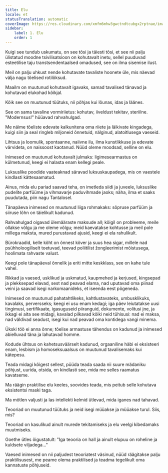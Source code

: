 ```yaml
---
title: Elu
locale: et
statusTranslation: automatic
coverImage: https://res.cloudinary.com/xmfm6mhw3gwctndtcubgx2rptnae/image/upload/v1741354419/small_cover_la_gran_rebelion_28716e29d2.webp
sidebar:
    label: 1. Elu
    order: 1
---
```

Kuigi see tundub uskumatu, on see tõsi ja täiesti tõsi, et see nii palju ülistatud moodne tsivilisatsioon on kohutavalt inetu, sellel puuduvad esteetilise taju transtsendentaalsed omadused, see on ilma sisemise ilust.

Meil on palju uhkust nende kohutavate tavaliste hoonete üle, mis näevad välja nagu tõelised rotilõksud.

Maailm on muutunud kohutavalt igavaks, samad tavalised tänavad ja kohutavad elukohad kõikjal.

Kõik see on muutunud tüütuks, nii põhjas kui lõunas, idas ja läänes.

See on sama tavaline vormiriietus: kohutav, iiveldust tekitav, steriilne. "Modernsus!" hüüavad rahvahulgad.

Me näime tõeliste edevate kalkunitena oma riiete ja läikivate kingadega, kuigi siin ja seal ringleb miljoneid õnnetuid, nälginud, alatoitlusega vaeseid.

Lihtsus ja loomulik, spontaanne, naiivne ilu, ilma kunstlikkuse ja edevate värvideta, on naissoost kaotanud. Nüüd oleme moodsad, selline on elu.

Inimesed on muutunud kohutavalt julmaks: ligimesearmastus on külmetunud, keegi ei halasta enam kellegi peale.

Luksuslike poodide vaateaknad säravad luksuskaupadega, mis on vaestele kindlasti kättesaamatud.

Ainus, mida elu pariad saavad teha, on imetleda siidi ja juveele, luksuslike pudelite parfüüme ja vihmavarje paduvihmade jaoks; näha, ilma et saaks puudutada, piin nagu Tantalosel.

Tänapäeva inimesed on muutunud liiga rohmakaks: sõpruse parfüüm ja siiruse lõhn on täielikult kadunud.

Rahvahulgad oigavad ülemääraste maksude all; kõigil on probleeme, meile ollakse võlgu ja me oleme võlgu; meid kaevatakse kohtusse ja meil pole millega maksta, mured purustavad ajusid, keegi ei ela rahulikult.

Bürokraadid, kelle kõht on õnnest kõver ja suus hea sigar, millele nad psühholoogiliselt toetuvad, teevad poliitilist žongleerimist mõistusega, hoolimata rahvaste valust.

Keegi pole tänapäeval õnnelik ja eriti mitte keskklass, see on kahe tule vahel.

Rikkad ja vaesed, usklikud ja uskmatud, kaupmehed ja kerjused, kingsepad ja plekksepad elavad, sest nad peavad elama, nad uputavad oma piinad veini ja saavad isegi narkomaanideks, et iseenda eest põgeneda.

Inimesed on muutunud pahatahtlikeks, kahtlustavateks, umbusklikuks, kavalaks, perversseks; keegi ei usu enam kedagi; iga päev leiutatakse uusi tingimusi, sertifikaate, igasuguseid piiranguid, dokumente, volitusi jne, ja ikkagi ei aita see midagi, kavalad pilkavad kõiki neid tühisusi: nad ei maksa, nad väldivad seadust, isegi kui nad peavad oma kontidega vangi minema.

Ükski töö ei anna õnne; tõelise armastuse tähendus on kadunud ja inimesed abielluvad täna ja lahutavad homme.

Kodude ühtsus on kahetsusväärselt kadunud, orgaaniline häbi ei eksisteeri enam, lesbism ja homoseksuaalsus on muutunud tavalisemaks kui kätepesu.

Teada midagi kõigest sellest, püüda teada saada nii suure mädaniku põhjust, uurida, otsida, on kindlasti see, mida me selles raamatus kavatseme.

Ma räägin praktilise elu keeles, soovides teada, mis peitub selle kohutava eksistentsi maski taga.

Ma mõtlen valjusti ja las intellekti kelmid ütlevad, mida iganes nad tahavad.

Teooriad on muutunud tüütuks ja neid isegi müüakse ja müüakse turul. Siis, mis?

Teooriad on kasulikud ainult murede tekitamiseks ja elu veelgi kibedamaks muutmiseks.

Goethe ütles õigustatult: "Iga teooria on hall ja ainult elupuu on roheline ja kuldsete viljadega..."

Vaesed inimesed on nii paljudest teooriatest väsinud, nüüd räägitakse palju praktilisusest, me peame olema praktilised ja teadma tegelikult oma kannatuste põhjuseid.


